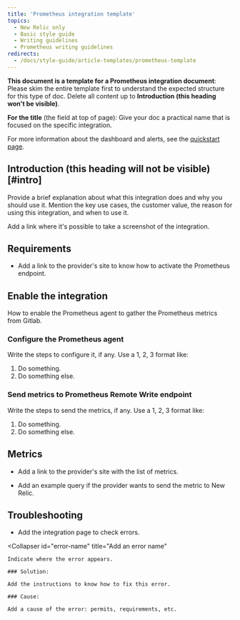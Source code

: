 ```yaml
---
title: 'Prometheus integration template'
topics:
  - New Relic only
  - Basic style guide
  - Writing guidelines
  - Prometheus writing guidelines
redirects:
  - /docs/style-guide/article-templates/prometheus-template
---
```


**This document is a template for a Prometheus integration document**: Please skim the entire template first to understand the expected structure for this type of doc. Delete all content up to **Introduction (this heading won't be visible)**.

**For the title** (the field at top of page): Give your doc a practical name that is focused on the specific integration.

For more information about the dashboard and alerts, see the [quickstart page](https://newrelic.com/instant-observability/).

## Introduction (this heading will not be visible) [#intro]

Provide a brief explanation about what this integration does and why you should use it. Mention the key use cases, the customer value, the reason for using this integration, and when to use it.

Add a link where it's possible to take a screenshot of the integration.

## Requirements

* Add a link to the provider's site to know how to activate the Prometheus endpoint.


## Enable the integration

How to enable the Prometheus agent to gather the Prometheus metrics from Gitlab.

### Configure the Prometheus agent

Write the steps to configure it, if any. Use a 1, 2, 3 format like:

1. Do something.
2. Do something else.

### Send metrics to Prometheus Remote Write endpoint

Write the steps to send the metrics, if any. Use a 1, 2, 3 format like:

1. Do something.
2. Do something else.

## Metrics

* Add a link to the provider's site with the list of metrics.

* Add an example query if the provider wants to send the metric to New Relic.

## Troubleshooting

* Add the integration page to check errors.

<CollapserGroup>

  <Collapser
    id="error-name"
    title="Add an error name"
  >
    Indicate where the error appears.

    ### Solution:

    Add the instructions to know how to fix this error.

    ### Cause:

    Add a cause of the error: permits, requirements, etc.
  </Collapser>

</CollapserGroup>